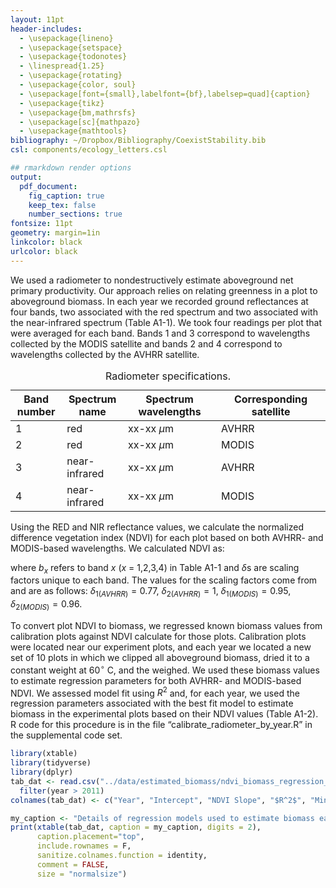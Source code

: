 ```yaml
---
layout: 11pt
header-includes:
  - \usepackage{lineno}
  - \usepackage{setspace}
  - \usepackage{todonotes}
  - \linespread{1.25}
  - \usepackage{rotating}
  - \usepackage{color, soul}
  - \usepackage[font={small},labelfont={bf},labelsep=quad]{caption}
  - \usepackage{tikz}
  - \usepackage{bm,mathrsfs}
  - \usepackage[sc]{mathpazo}
  - \usepackage{mathtools}
bibliography: ~/Dropbox/Bibliography/CoexistStability.bib
csl: components/ecology_letters.csl

## rmarkdown render options
output:
  pdf_document:
    fig_caption: true
    keep_tex: false
    number_sections: true
fontsize: 11pt
geometry: margin=1in
linkcolor: black
urlcolor: black
---
```


\renewcommand\linenumberfont{\normalfont\tiny\sffamily\color{gray}}
\renewcommand\thefigure{A1-\arabic{figure}}  
\renewcommand\thetable{A1-\arabic{table}}  
\renewcommand\thesection{Section A1.\arabic{section}}

\begin{center}
\textbf{\Large{Appendix 1}} \\
A.T. Tredennick, A.R. Kleinhesselink, \& P.B. Adler \\
``Ecosystem and community resistance...'' \\
\emph{PeerJ}
\end{center}

\linenumbers

\section{Estimating ANPP}
We used a radiometer to nondestructively estimate aboveground net primary productivity.
Our approach relies on relating greenness in a plot to aboveground biomass.
In each year we recorded ground reflectances at four bands, two associated with the red spectrum and two associated with the near-infrared spectrum (Table A1-1).
We took four readings per plot that were averaged for each band.
Bands 1 and 3 correspond to wavelengths collected by the MODIS satellite and bands 2 and 4 correspond to wavelengths collected by the AVHRR satellite.

| Band number | Spectrum name | Spectrum wavelengths | Corresponding satellite |
| ----------- | ------------- | -------------------- | ----------------------- |
| 1 | red | xx-xx $\mu$m | AVHRR |
| 2 | red | xx-xx $\mu$m | MODIS |
| 3 | near-infrared | xx-xx $\mu$m | AVHRR |
| 4 | near-infrared | xx-xx $\mu$m | MODIS |

Table: Radiometer specifications.

Using the RED and NIR reflectance values, we calculate the normalized difference vegetation index (NDVI) for each plot based on both AVHRR- and MODIS-based wavelengths.
We calculated NDVI as:

\begin{align}
\text{NDVI}_{\text{AVHRR}} &= \frac{b_3\delta_{1(\text{AVHRR})} - b_1\delta_{2(\text{AVHRR})}}{b_3\delta_{1(\text{AVHRR})} + b_1\delta_{2(\text{AVHRR})}} \\[10pt]
\text{NDVI}_{\text{MODIS}} &= \frac{b_4\delta_{1(\text{MODIS})} - b_2\delta_{2(\text{MODIS})}}{b_4\delta_{1(\text{MODIS})} + b_2\delta_{2(\text{MODIS})}}
\end{align}

\noindent{} where $b_x$ refers to band *x* (*x* = 1,2,3,4) in Table A1-1 and $\delta$s are scaling factors unique to each band.
The values for the scaling factors come from \textcolor{red}{(PETER?)} and are as follows: $\delta_{1(AVHRR)} = 0.77$, $\delta_{2(AVHRR)} = 1$, $\delta_{1(MODIS)} = 0.95$, $\delta_{2(MODIS)} = 0.96$.

To convert plot NDVI to biomass, we regressed known biomass values from calibration plots against NDVI calculate for those plots.
Calibration plots were located near our experiment plots, and each year we located a new set of 10 plots in which we clipped all aboveground biomass, dried it to a constant weight at 60$^\circ$ C, and the weighed.
We used these biomass values to estimate regression parameters for both AVHRR- and MODIS-based NDVI.
We assessed model fit using $R^2$ and, for each year, we used the regression parameters associated with the best fit model to estimate biomass in the experimental plots based on their NDVI values (Table A1-2).
R code for this procedure is in the file "calibrate_radiometer_by_year.R" in the supplemental code set.

```r
library(xtable)
library(tidyverse)
library(dplyr)
tab_dat <- read.csv("../data/estimated_biomass/ndvi_biomass_regression_parameters.csv", row.names = 1) %>%
  filter(year > 2011)
colnames(tab_dat) <- c("Year", "Intercept", "NDVI Slope", "$R^2$", "Min(biomass)", "Max(biomass)", "Algorithm")

my_caption <- "Details of regression models used to estimate biomass each year."
print(xtable(tab_dat, caption = my_caption, digits = 2),
      caption.placement="top",
      include.rownames = F,
      sanitize.colnames.function = identity,
      comment = FALSE,
      size = "normalsize")
```





